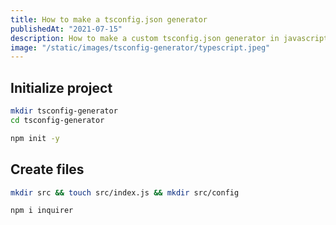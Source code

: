 ```yaml
---
title: How to make a tsconfig.json generator
publishedAt: "2021-07-15"
description: How to make a custom tsconfig.json generator in javascript (Node.js)
image: "/static/images/tsconfig-generator/typescript.jpeg"
---
```


## Initialize project

```bash
mkdir tsconfig-generator
cd tsconfig-generator

npm init -y
```

## Create files

```bash
mkdir src && touch src/index.js && mkdir src/config
```

```bash
npm i inquirer
```
